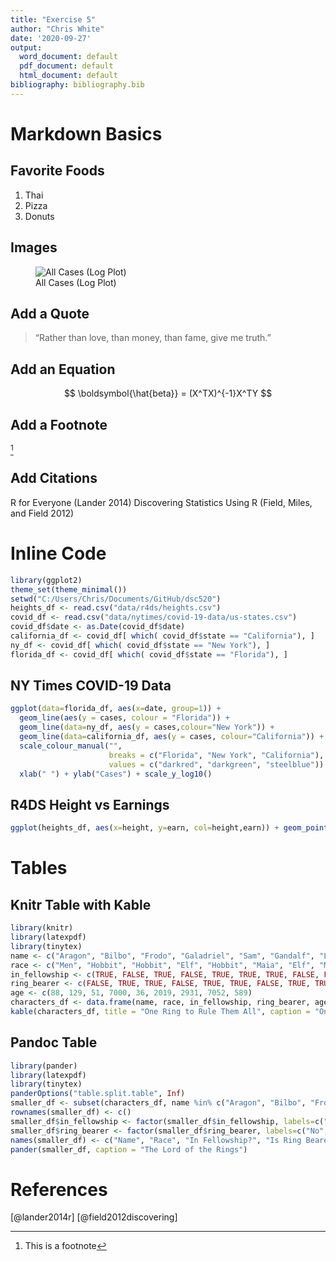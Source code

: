 ```yaml
---
title: "Exercise 5"
author: "Chris White"
date: '2020-09-27'
output:
  word_document: default
  pdf_document: default
  html_document: default
bibliography: bibliography.bib
---
```


# Markdown Basics


## Favorite Foods

1. Thai
2. Pizza
3. Donuts

## Images

![All Cases (Log Plot)](C:/Users/Chris/Documents/GitHub/dsc520/completed/assignment04/plots/10-all-cases-log.png)

## Add a Quote

>"Rather than love, than money, than fame, give me truth."

## Add an Equation

$$
\boldsymbol{\hat{beta}} = (X^TX)^{-1}X^TY
$$

## Add a Footnote

^[This is a footnote]

## Add Citations

R for Everyone (Lander 2014)
Discovering Statistics Using R (Field, Miles, and Field 2012)

# Inline Code

```r
library(ggplot2)
theme_set(theme_minimal())
setwd("C:/Users/Chris/Documents/GitHub/dsc520")
heights_df <- read.csv("data/r4ds/heights.csv")
covid_df <- read.csv("data/nytimes/covid-19-data/us-states.csv")
covid_df$date <- as.Date(covid_df$date)
california_df <- covid_df[ which( covid_df$state == "California"), ]
ny_df <- covid_df[ which( covid_df$state == "New York"), ]
florida_df <- covid_df[ which( covid_df$state == "Florida"), ]
```

## NY Times COVID-19 Data

```r
ggplot(data=florida_df, aes(x=date, group=1)) +
  geom_line(aes(y = cases, colour = "Florida")) +
  geom_line(data=ny_df, aes(y = cases,colour="New York")) +
  geom_line(data=california_df, aes(y = cases, colour="California")) +
  scale_colour_manual("",
                      breaks = c("Florida", "New York", "California"),
                      values = c("darkred", "darkgreen", "steelblue")) +
  xlab(" ") + ylab("Cases") + scale_y_log10()
```

## R4DS Height vs Earnings

```r
ggplot(heights_df, aes(x=height, y=earn, col=height,earn)) + geom_point(aes(color=sex)) + ggtitle("Height vs. Earnings") + xlab("Height (Inches)") + ylab("Earnings (Dollars)")
```

# Tables

## Knitr Table with Kable

```r
library(knitr)
library(latexpdf)
library(tinytex)
name <- c("Aragon", "Bilbo", "Frodo", "Galadriel", "Sam", "Gandalf", "Legolas", "Sauron", "Gollum")
race <- c("Men", "Hobbit", "Hobbit", "Elf", "Hobbit", "Maia", "Elf", "Maia", "Hobbit")
in_fellowship <- c(TRUE, FALSE, TRUE, FALSE, TRUE, TRUE, TRUE, FALSE, FALSE)
ring_bearer <- c(FALSE, TRUE, TRUE, FALSE, TRUE, TRUE, FALSE, TRUE, TRUE)
age <- c(88, 129, 51, 7000, 36, 2019, 2931, 7052, 589)
characters_df <- data.frame(name, race, in_fellowship, ring_bearer, age)
kable(characters_df, title = "One Ring to Rule Them All", caption = "One Ring to Rule Them All" )
```

## Pandoc Table


```r
library(pander)
library(latexpdf)
library(tinytex)
panderOptions("table.split.table", Inf)
smaller_df <- subset(characters_df, name %in% c("Aragon", "Bilbo", "Frodo", "Sam", "Sauron"))
rownames(smaller_df) <- c()
smaller_df$in_fellowship <- factor(smaller_df$in_fellowship, labels=c("No", "Yes"))
smaller_df$ring_bearer <- factor(smaller_df$ring_bearer, labels=c("No", "Yes"))
names(smaller_df) <- c("Name", "Race", "In Fellowship?", "Is Ring Bearer?", "Age")
pander(smaller_df, caption = "The Lord of the Rings")
```

# References

[@lander2014r]
[@field2012discovering]